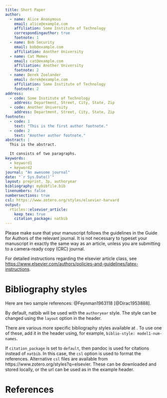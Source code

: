 ```yaml
---
title: Short Paper
author:
  - name: Alice Anonymous
    email: alice@example.com
    affiliation: Some Institute of Technology
    correspondingauthor: true
    footnote: 1
  - name: Bob Security
    email: bob@example.com
    affiliation: Another University
  - name: Cat Memes
    email: cat@example.com
    affiliation: Another University
    footnote: 2
  - name: Derek Zoolander
    email: derek@example.com
    affiliation: Some Institute of Technology
    footnote: 2
address:
  - code: Some Institute of Technology
    address: Department, Street, City, State, Zip
  - code: Another University
    address: Department, Street, City, State, Zip
footnote:
  - code: 1
    text: "This is the first author footnote."
  - code: 2
    text: "Another author footnote."
abstract: |
  This is the abstract.

  It consists of two paragraphs.
keywords: 
  - keyword1
  - keyword2
journal: "An awesome journal"
date: "`r Sys.Date()`"
layout: preprint, 3p, authoryear
bibliography: mybibfile.bib
linenumbers: false
numbersections: true
csl: https://www.zotero.org/styles/elsevier-harvard
output: 
  rticles::elsevier_article:
    keep_tex: true
    citation_package: natbib
---
```


Please make sure that your manuscript follows the guidelines in the 
Guide for Authors of the relevant journal. It is not necessary to 
typeset your manuscript in exactly the same way as an article, 
unless you are submitting to a camera-ready copy (CRC) journal.

For detailed instructions regarding the elsevier article class, see   [https://www.elsevier.com/authors/policies-and-guidelines/latex-instructions](https://www.elsevier.com/authors/policies-and-guidelines/latex-instructions).


# Bibliography styles

Here are two sample references: @Feynman1963118 [@Dirac1953888].

By default, natbib will be used with the `authoryear` style. 
The style can be changed using the `layout` option in the header.

There are various more specific bibliography styles available at
\url{https://support.stmdocs.in/wiki/index.php?title=Model-wise_bibliographic_style_files}. 
To use one of these, add it in the header using, for example, `biblio-style: model1-num-names`.

If `citation_package` is set to `default`, then pandoc is used for citations instead of `natbib`.
In this case, the `csl` option is used to format the references. Alternative `csl` files
are available from https://www.zotero.org/styles?q=elsevier. These can be downloaded
and stored locally, or the url can be used as in the example header.

# References {-}

